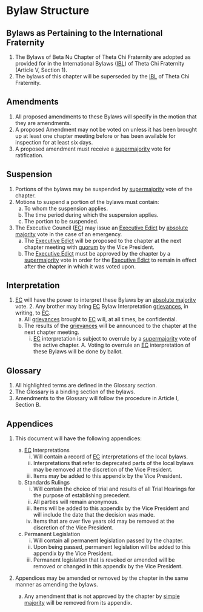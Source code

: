 # Bylaw Structure

## Bylaws as Pertaining to the International Fraternity

1. The Bylaws of Beta Nu Chapter of Theta Chi Fraternity are adopted as provided for in the International Bylaws ([IBL](glossary.qmd#sec-IBL)) of Theta Chi Fraternity (Article V, Section 1).
1. The bylaws of this chapter will be superseded by the [IBL](glossary.qmd#sec-IBL) of Theta Chi Fraternity.

## Amendments

1. All proposed amendments to these Bylaws will specify in the motion that they are amendments.
1. A proposed Amendment may not be voted on unless it has been brought up at least one chapter meeting before or has been available for inspection for at least six days. 
1. A proposed amendment must receive a [supermajority](glossary.qmd#sec-supermajority) vote for ratification.

## Suspension

1. Portions of the bylaws may be suspended by [supermajority](glossary.qmd#sec-supermajority) vote of the chapter.
1. Motions to suspend a portion of the bylaws must contain:
   a. To whom the suspension applies.
   a. The time period during which the suspension applies.
   a. The portion to be suspended.
1. The Executive Council ([EC](glossary.qmd#sec-EC)) may issue an [Executive Edict](glossary.qmd#sec-executive-edict) by [absolute majority](glossary.qmd#sec-absolute-majority) vote in the case of an emergency.
   a. The [Executive Edict](glossary.qmd#sec-executive-edict) will be proposed to the chapter at the next chapter meeting with [quorum](glossary.qmd#sec-quorum) by the Vice President.
   a. The [Executive Edict](glossary.qmd#sec-executive-edict) must be approved by the chapter by a [supermajority](glossary.qmd#sec-supermajority) vote in order for the [Executive Edict](glossary.qmd#sec-executive-edict) to remain in effect after the chapter in which it was voted upon.

## Interpretation

1. [EC](glossary.qmd#sec-EC) will have the power to interpret these Bylaws by an [absolute majority](glossary.qmd#sec-absolute-majority) vote. 2. Any brother may bring [EC](glossary.qmd#sec-EC) Bylaw Interpretation [grievances](glossary.qmd#sec-grievance), in writing, to [EC](glossary.qmd#sec-EC).
   a. All [grievances](glossary.qmd#sec-grievance) brought to [EC](glossary.qmd#sec-EC) will, at all times, be confidential.
   a. The results of the [grievances](glossary.qmd#sec-grievances) will be announced to the chapter at the next chapter meeting.
      i. [EC](glossary.qmd#sec-EC) interpretation is subject to overrule by a [supermajority](glossary.qmd#sec-supermajority) vote of the active chapter. A. Voting to overrule an [EC](glossary.qmd#sec-EC) interpretation of these Bylaws will be done by ballot.

## Glossary

1. All highlighted terms are defined in the Glossary section.
1. The Glossary is a binding section of the bylaws.
1. Amendments to the Glossary will follow the procedure in Article I, Section B.

## Appendices

1. This document will have the following appendices:

   a. [EC](glossary.qmd#sec-EC) Interpretations
      i. Will contain a record of [EC](glossary.qmd#sec-EC) interpretations of the local bylaws.
      i. Interpretations that refer to deprecated parts of the local bylaws may be removed at the discretion of the Vice President.
      i. Items may be added to this appendix by the Vice President.

   a. Standards Rulings
      i. Will contain the choice of trial and results of all Trial Hearings for the purpose of establishing precedent.
      i. All parties will remain anonymous.
      i. Items will be added to this appendix by the Vice President and will include the date that the decision was made.
      i. Items that are over five years old may be removed at the discretion of the Vice President.

   a. Permanent Legislation
      i. Will contain all permanent legislation passed by the chapter.
      i. Upon being passed, permanent legislation will be added to this appendix by the Vice President.
      i. Permanent legislation that is revoked or amended will be removed or changed in this appendix by the Vice President.

1. Appendices may be amended or removed by the chapter in the same manner as amending the bylaws.
   a. Any amendment that is not approved by the chapter by [simple majority](glossary.qmd#sec-simple-majority) will be removed from its appendix.
